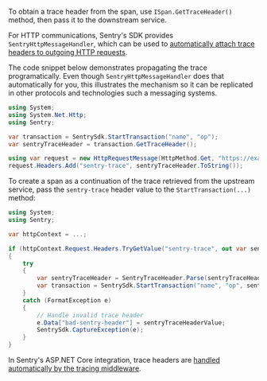 To obtain a trace header from the span, use `ISpan.GetTraceHeader()` method, then pass it to the downstream service.

<Note>

For HTTP communications, Sentry's SDK provides `SentryHttpMessageHandler`, which can be used to [automatically attach trace headers to outgoing HTTP requests](/platforms/dotnet/performance/instrumentation/automatic-instrumentation/).

</Note>

The code snippet below demonstrates propagating the trace programatically. Even though `SentryHttpMessageHandler` does that automatically for you, this illustrates the mechanism so it can be replicated in other protocols and technologies such a messaging systems.

```csharp
using System;
using System.Net.Http;
using Sentry;

var transaction = SentrySdk.StartTransaction("name", "op");
var sentryTraceHeader = transaction.GetTraceHeader();

using var request = new HttpRequestMessage(HttpMethod.Get, "https://example.com");
request.Headers.Add("sentry-trace", sentryTraceHeader.ToString());
```

To create a span as a continuation of the trace retrieved from the upstream service, pass the `sentry-trace` header value to the `StartTransaction(...)` method:

```csharp
using System;
using Sentry;

var httpContext = ...;

if (httpContext.Request.Headers.TryGetValue("sentry-trace", out var sentryTraceHeaderValue))
{
    try
    {
        var sentryTraceHeader = SentryTraceHeader.Parse(sentryTraceHeaderValue);
        var transaction = SentrySdk.StartTransaction("name", "op", sentryTraceHeader);
    }
    catch (FormatException e)
    {
        // Handle invalid trace header
        e.Data["bad-sentry-header"] = sentryTraceHeaderValue;
        SentrySdk.CaptureException(e);
    }
}
```

<Note>

In Sentry's ASP.NET Core integration, trace headers are [handled automatically by the tracing middleware](/platforms/dotnet/performance/instrumentation/automatic-instrumentation/).

</Note>
